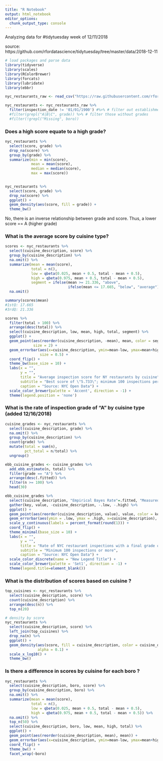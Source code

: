 ```yaml
---
title: "R Notebook"
output: html_notebook
editor_options: 
  chunk_output_type: console
---
```


Analyzing data for #tidytuesday week of 12/11/2018

source: https://github.com/rfordatascience/tidytuesday/tree/master/data/2018-12-11

```r
# load packages and parse data
library(tidyverse)
library(scales)
library(RColorBrewer)
library(forcats)
library(lubridate)
library(ebbr)

nyc_restaurants_raw <- read_csv("https://raw.githubusercontent.com/rfordatascience/tidytuesday/master/data/2018-12-11/nyc_restaurants.csv")

nyc_restaurants <- nyc_restaurants_raw %>%
  filter(inspection_date != '01/01/1900') #%>% # filter out establishments which have not been inspected yet
  #filter(grepl("A|B|C", grade)) %>% # filter those without grades
  #filter(!grepl("Missing", boro))
```


### Does a high score equate to a high grade?
```r
nyc_restaurants %>%
  select(score, grade) %>%
  drop_na(score) %>%
  group_by(grade) %>%
  summarize(min = min(score),
            mean = mean(score),
            median = median(score),
            max = max(score))
   

nyc_restaurants %>%
  select(score, grade) %>%
  drop_na(score) %>%
  ggplot() + 
  geom_density(aes(score, fill = grade)) +
  theme_bw()

```

No, there is an inverse relationship between grade and score. Thus, a lower score == A (higher grade)



### What is the average score by cuisine type?
```r
scores <- nyc_restaurants %>%
  select(cuisine_description, score) %>%
  group_by(cuisine_description) %>%
  na.omit() %>%
  summarize(mean = mean(score),
            total = n(),
            low = qbeta(0.025, mean + 0.5, total - mean + 0.5),
            high = qbeta(0.975, mean + 0.5, total - mean + 0.5),
            segment = ifelse(mean >= 21.336, "above", 
                             ifelse(mean <= 17.665, "below", "average"))) %>%
  na.omit()

summary(scores$mean)
#1stQ: 17.665
#3rdQ: 21.336

scores %>%
  filter(total > 100) %>%
  arrange(desc(total)) %>%
  select(cuisine_description, low, mean, high, total, segment) %>% 
  ggplot() +
  geom_point(aes(reorder(cuisine_description, -mean), mean, color = segment),
             size = 2) + 
  geom_errorbar(aes(x=cuisine_description, ymin=mean-low, ymax=mean+high, color = segment),
                size = 0.5) +
  coord_flip() +
  theme_bw(base_size = 10) +
  labs(x = "",
       y = "",
       title = "Average inspection score for NY restaurants by cuisine",
       subtitle = "Best score of \"5.733\"; minimum 100 inspections per cruisine type",
       caption = "Source: NYC Open Data") + 
  scale_color_brewer(palette = 'Accent', direction = -1) +
  theme(legend.position = 'none')

```



### What is the rate of inspection grade of "A" by cuisine type (added 12/16/2018)
```r
cuisine_grades <- nyc_restaurants %>%
  select(cuisine_description, grade) %>%
  na.omit() %>%
  group_by(cuisine_description) %>%
  count(grade) %>%
  mutate(total = sum(n),
         pct_total = n/total) %>%
  ungroup()

ebb_cuisine_grades <- cuisine_grades %>%
  add_ebb_estimate(n, total) %>%
  filter(grade == "A") %>%
  arrange(desc(.fitted)) %>%
  filter(n >= 100) %>%
  head(30) 

ebb_cuisine_grades %>%
  select(cuisine_description, "Empirical Bayes Rate"=.fitted, "Measured Rate"=.raw, .low, .high) %>%
  gather(key, value, -cuisine_description, -.low, -.high) %>%
  ggplot() + 
  geom_point(aes(reorder(cuisine_description, value), value, color = key), size = 3) +
  geom_errorbar(aes(ymin = .low, ymax = .high, x=cuisine_description), color = "gray50") +
  scale_y_continuous(labels = percent_format(round(1))) +
  coord_flip() +
  theme_minimal(base_size = 10) +
  labs(x = "",
       y = "",
       title = "Rate of NYC restaurant inspections with a final grade of \'A\' by cuisine type",
       subtitle = "Minimum 100 inspections or more",
       caption = "Source: NYC Open Data") +
  scale_color_discrete(name = "New Legend Title") +
  scale_color_brewer(palette = 'Set1', direction = -1) +
  theme(legend.title=element_blank())
```





### What is the distribution of scores based on cuisine ?
```r
top_cuisines <- nyc_restaurants %>%
  select(cuisine_description, score) %>%
  count(cuisine_description) %>%
  arrange(desc(n)) %>%
  top_n(20)

# density by score
nyc_restaurants %>%
  select(cuisine_description, score) %>% 
  left_join(top_cuisines) %>% 
  drop_na(n) %>%
  ggplot() + 
  geom_density(aes(score, fill = cuisine_description, color = cuisine_description), 
               alpha = 0.1) +
  scale_x_log10() +
  theme_bw()

```




### Is there a difference in scores by cuisine for each boro ?
```r
nyc_restaurants %>%
  select(cuisine_description, boro, score) %>%
  group_by(cuisine_description, boro) %>%
  na.omit() %>%
  summarize(mean = mean(score),
            total = n(),
            low = qbeta(0.025, mean + 0.5, total - mean + 0.5),
            high = qbeta(0.975, mean + 0.5, total - mean + 0.5)) %>%
  na.omit() %>% 
  top_n(50) %>% 
  select(cuisine_description, boro, low, mean, high, total) %>% 
  ggplot() +
  geom_point(aes(reorder(cuisine_description, mean), mean)) + 
  geom_errorbar(aes(x=cuisine_description, ymin=mean-low, ymax=mean+high)) +
  coord_flip() +
  theme_bw() +
  facet_wrap(~boro)

```

